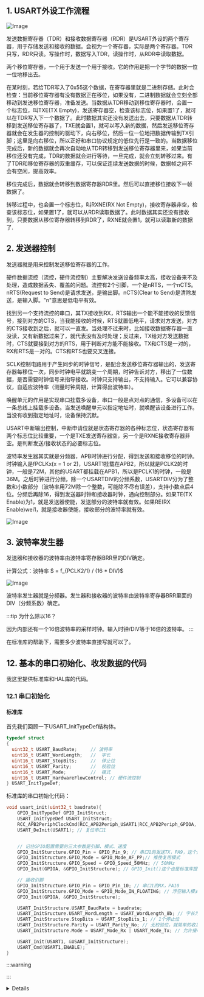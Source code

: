 

<WordCount>

## 1. USART外设工作流程

![Image](https://github.com/user-attachments/assets/023756ae-cdf8-4f25-b225-92c752370e96)

发送数据寄存器（TDR）和接收数据寄存器（RDR）是USART外设的两个寄存器，用于存储发送和接收的数据。会视为一个寄存器，实际是两个寄存器。TDR只写，RDR只读。写操作时，数据写入TDR，读操作时，从RDR中读取数据。

两个移位寄存器，一个用于发送一个用于接收。它的作用是把一个字节的数据一位一位地移出去。

在某时刻，若给TDR写入了0x55这个数据，在寄存器里就是二进制存储。此时会检查：当前移位寄存器有没有数据正在移位，如果没有，二进制数据就会立刻全部移动到发送移位寄存器，准备发送。当数据从TDR移动到移位寄存器时，会置一个标志位，叫TXE(TX Empty)，发送寄存器空，检查该标志位，如果置1了，就可以在TDR写入下一个数据了。此时数据其实还没有发送出去，只要数据从TDR转移到发送移位寄存器了，TXE就会置1，就可以写入新的数据，然后发送移位寄存器就会在发生器的控制的驱动下，向右移位，然后一位一位地把数据传输到TX引脚；这里是向右移位，所以正好和串口协议规定的低位先行是一致的。当数据移位完成后，新的数据就会再次自动地从TDR转移到发送移位寄存器里来，如果当前移位还没有完成，TDR的数据就会进行等待，一旦完成，就会立刻转移过来。有了TDR和移位寄存器的双重缓存，可以保证连续发送数据的时候，数据帧之间不会有空闲，提高效率。

移位完成后，数据就会转移到数据寄存器RDR里。然后可以直接移位接收下一帧数据了。

转移过程中，也会置一个标志位，叫RXNE(RX Not Empty)，接收寄存器非空，检查该标志位，如果置1了，就可以从RDR读取数据了。此时数据其实还没有接收到，只要数据从移位寄存器转移到RDR了，RXNE就会置1，就可以读取新的数据了.


## 2. 发送器控制

发送器就是用来控制发送移位寄存器的工作。

硬件数据流控（流控，硬件流控制）主要解决发送设备频率太高，接收设备来不及处理，造成数据丢失、覆盖的问题。流控有2个引脚，一个是nRTS，一个nCTS。nRTS(Request to Send)是请求发送，是输出脚。nCTS(Clear to Send)是清除发送，是输入脚。"n"意思是低电平有效。

找到另一个支持流控的串口，其TX接收到RX，RTS输出一个能不能接收的反馈信号，接到对方的CTS，当我能接收的时候，RTS就置低电平，请求对方发送，对方的CTS接收到之后，就可以一直发。当处理不过来时，比如接收数据寄存器一直没读，又有新数据过来了，就代表没有及时处理；反过来，TX给对方发送数据时，CTS就要接到对方的RTS，用于判断对方能不能接收。TX和CTS是一对的，RX和RTS是一对的。CTS和RTS也要交叉连接。

SCLK控制电路用于产生同步的时钟信号，是配合发送移位寄存器输出的，发送寄存器每移位一次，同步时钟电平就跳变一个周期，时钟告诉对方，移出了一位数据，是否需要时钟信号来指导接收。时钟只支持输出，不支持输入。它可以兼容协议，自适应波特率（测量时钟周期，计算得出波特率）。

唤醒单元的作用是实现串口挂载多设备，串口一般是点对点的通信，多设备可以在一条总线上挂载多设备。当发送唤醒单元以指定地址时，就唤醒该设备进行工作。当没有收到指定地址时，设备保持沉默。

USART中断输出控制，中断申请位就是状态寄存器的各种标志位，状态寄存器有两个标志位比较重要，一个是TXE发送寄存器空，另一个是RXNE接收寄存器非空。是判断发送/接收状态的必要标志位。

波特率发生器其实就是分频器，APB时钟进行分配，得到发送和接收移位的时钟。时钟输入是fPCLKx(x = 1 or 2)，USART1挂载在APB2，所以就是PCLK2的时钟，一般是72M，其他的USART都挂载在APB1，所以是PCLK1的时钟，一般是36M。之后时钟进行分频，除一个USARTDIV的分频系数，USARTDIV分为了整数和小数部分（波特率用72M除一个整数，可能除不尽有误差），支持小数点后4位。分频后再除16，得到发送器时钟和接收器时钟，通向控制部分。如果TE(TX Enable)为1，就是发送器使能，发送部分的波特率就有效。如果RE(RX Enable)wei1，就是接收器使能，接收部分的波特率就有效。

![Image](https://github.com/user-attachments/assets/ca2120e8-36bd-4603-9359-e9d6f29a33ce)


## 3. 波特率发生器

发送器和接收器的波特率由波特率寄存器BRR里的DIV确定。

计算公式：波特率 $ = f_{PCLK2/1} / (16 * DIV)$

![Image](https://github.com/user-attachments/assets/9796ab2a-b089-4524-b6db-e85463a74946)

波特率发生器就是分频器。发生器和接收器的波特率由波特率寄存器BRR里面的DIV（分频系数）确定。

:::tip
为什么除以16？

因为内部还有一个16倍波特率的采样时钟。输入时钟/DIV等于16倍的波特率。
:::

在标准库的帮助下，需要多少波特率直接写就可以了。

## 12. 基本的串口初始化、收发数据的代码

我这里提供标准库和HAL库的代码。

### 12.1 串口初始化

#### 标准库

首先我们回顾一下USART_InitTypeDef结构体。

```c
typedef struct
{
  uint32_t USART_BaudRate;     // 波特率       
  uint16_t USART_WordLength;   //  字长
  uint16_t USART_StopBits;     //  停止位       
  uint16_t USART_Parity;       //  校验位       
  uint16_t USART_Mode;         //  模式       
  uint16_t USART_HardwareFlowControl; // 硬件流控制
} USART_InitTypeDef;
```

标准库的串口初始化代码：

```c
void usart_init(uint32_t baudrate){
    GPIO_InitTypeDef GPIO_InitStruct;
    USART_InitTypeDef USART_InitStruct;
    RCC_APB2PeriphClockCmd(RCC_APB2Periph_USART1|RCC_APB2Periph_GPIOA, ENABLE);// 使能USART1, GPIOA的时钟
    USART_DeInit(USART1); // 复位串口1


    // 记住GPIO配置需要的三大参数是引脚、模式、速度
    GPIO_InitSturcture.GPIO_Pin = GPIO_Pin_9; // 串口1的发送TX，PA9，这个是原厂规定的哦！
    GPIO_InitStructure.GPIO_Mode = GPIO_Mode_AF_PP;// 推挽复用模式
    GPIO_InitStructure.GPIO_Speed = GPIO_Speed_50MHz; // 50MHz
    GPIO_Init(GPIOA, &GPIO_InitStructure); // GPIO_Init()这个也是标准库提供的函数

    // 接收引脚
    GPIO_InitStructure.GPIO_Pin = GPIO_Pin_10; // 串口1的RX，PA10
    GPIO_InitStructure.GPIO_Mode = GPIO_Mode_IN_FLOATING; // 浮空输入模式
    GPIO_Init(GPIOA, &GPIO_InitStructure); 

    USART_InitStructure.USART_BaudRate = baudrate;
    USART_InitSructure.USART_WordLength = USART_WordLength_8b; // 字长为8位数据格式
    USART_InitStructure.StopBits = USART_StopBits_1; // 1个停止位
    USART_InitStructure.Parity = USART_Parity_No; // 无校验位，就简单的收发环境，没有别的通信干扰不需要校验
    USART_InitStructure.Mode = USART_Mode_Rx | USART_Mode_Tx; // 允许接收和发送

    USART_Init(USART1, &USART_InitStructure);
    USART_Cmd(USART1,ENABLE);
}
```




:::warning

:::

<details>

</details>



</WordCount>
